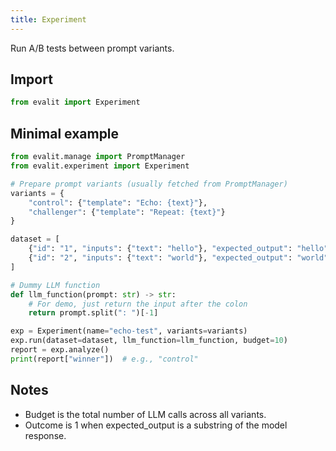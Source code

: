 ```yaml
---
title: Experiment
---
```


Run A/B tests between prompt variants.

## Import

```python
from evalit import Experiment
```

## Minimal example

```python
from evalit.manage import PromptManager
from evalit.experiment import Experiment

# Prepare prompt variants (usually fetched from PromptManager)
variants = {
    "control": {"template": "Echo: {text}"},
    "challenger": {"template": "Repeat: {text}"}
}

dataset = [
    {"id": "1", "inputs": {"text": "hello"}, "expected_output": "hello"},
    {"id": "2", "inputs": {"text": "world"}, "expected_output": "world"},
]

# Dummy LLM function
def llm_function(prompt: str) -> str:
    # For demo, just return the input after the colon
    return prompt.split(": ")[-1]

exp = Experiment(name="echo-test", variants=variants)
exp.run(dataset=dataset, llm_function=llm_function, budget=10)
report = exp.analyze()
print(report["winner"])  # e.g., "control"
```

## Notes
- Budget is the total number of LLM calls across all variants.
- Outcome is 1 when expected_output is a substring of the model response.

